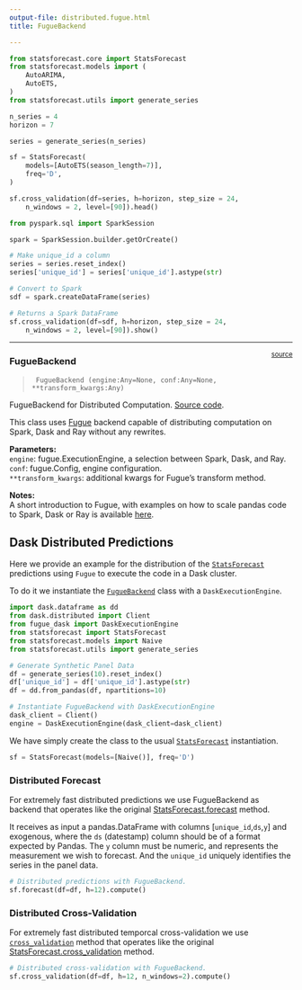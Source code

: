 ```yaml
---
output-file: distributed.fugue.html
title: FugueBackend

---
```


```python
from statsforecast.core import StatsForecast
from statsforecast.models import ( 
    AutoARIMA,
    AutoETS,
)
from statsforecast.utils import generate_series
```


```python
n_series = 4
horizon = 7

series = generate_series(n_series)

sf = StatsForecast(
    models=[AutoETS(season_length=7)],
    freq='D',
)

sf.cross_validation(df=series, h=horizon, step_size = 24,
    n_windows = 2, level=[90]).head()
```


```python
from pyspark.sql import SparkSession
```


```python
spark = SparkSession.builder.getOrCreate()

# Make unique_id a column
series = series.reset_index()
series['unique_id'] = series['unique_id'].astype(str)

# Convert to Spark
sdf = spark.createDataFrame(series)

# Returns a Spark DataFrame
sf.cross_validation(df=sdf, h=horizon, step_size = 24,
    n_windows = 2, level=[90]).show()
```

------------------------------------------------------------------------

<a
href="https://github.com/Nixtla/statsforecast/blob/main/statsforecast/distributed/fugue.py#L49"
target="_blank" style="float:right; font-size:smaller">source</a>

### FugueBackend

> ``` text
>  FugueBackend (engine:Any=None, conf:Any=None, **transform_kwargs:Any)
> ```

FugueBackend for Distributed Computation. [Source
code](https://github.com/Nixtla/statsforecast/blob/main/statsforecast/distributed/fugue.py).

This class uses [Fugue](https://github.com/fugue-project/fugue) backend
capable of distributing computation on Spark, Dask and Ray without any
rewrites.

**Parameters:**<br> `engine`: fugue.ExecutionEngine, a selection between
Spark, Dask, and Ray.<br> `conf`: fugue.Config, engine
configuration.<br> `**transform_kwargs`: additional kwargs for Fugue’s
transform method.<br>

**Notes:**<br> A short introduction to Fugue, with examples on how to
scale pandas code to Spark, Dask or Ray is available
[here](https://fugue-tutorials.readthedocs.io/tutorials/quick_look/ten_minutes.html).

## Dask Distributed Predictions

Here we provide an example for the distribution of the
[`StatsForecast`](https://Nixtla.github.io/statsforecast/src/core/core.html#statsforecast)
predictions using `Fugue` to execute the code in a Dask cluster.

To do it we instantiate the
[`FugueBackend`](https://Nixtla.github.io/statsforecast/src/core/distributed.fugue.html#fuguebackend)
class with a `DaskExecutionEngine`.

```python
import dask.dataframe as dd
from dask.distributed import Client
from fugue_dask import DaskExecutionEngine
from statsforecast import StatsForecast
from statsforecast.models import Naive
from statsforecast.utils import generate_series
```


```python
# Generate Synthetic Panel Data
df = generate_series(10).reset_index()
df['unique_id'] = df['unique_id'].astype(str)
df = dd.from_pandas(df, npartitions=10)

# Instantiate FugueBackend with DaskExecutionEngine
dask_client = Client()
engine = DaskExecutionEngine(dask_client=dask_client)
```

We have simply create the class to the usual
[`StatsForecast`](https://Nixtla.github.io/statsforecast/src/core/core.html#statsforecast)
instantiation.

```python
sf = StatsForecast(models=[Naive()], freq='D')
```

### Distributed Forecast

For extremely fast distributed predictions we use FugueBackend as
backend that operates like the original
[StatsForecast.forecast](https://nixtla.github.io/statsforecast/src/core/core.html#statsforecast.forecast)
method.

It receives as input a pandas.DataFrame with columns
\[`unique_id`,`ds`,`y`\] and exogenous, where the `ds` (datestamp)
column should be of a format expected by Pandas. The `y` column must be
numeric, and represents the measurement we wish to forecast. And the
`unique_id` uniquely identifies the series in the panel data.

```python
# Distributed predictions with FugueBackend.
sf.forecast(df=df, h=12).compute()
```

### Distributed Cross-Validation

For extremely fast distributed temporcal cross-validation we use
[`cross_validation`](https://Nixtla.github.io/statsforecast/src/distributed.utils.html#cross_validation)
method that operates like the original
[StatsForecast.cross_validation](https://nixtla.github.io/statsforecast/src/core/core.html#statsforecast.cross_validation)
method.

```python
# Distributed cross-validation with FugueBackend.
sf.cross_validation(df=df, h=12, n_windows=2).compute()
```

